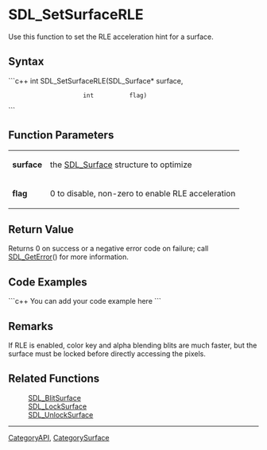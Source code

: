 
= SDL_SetSurfaceRLE =
Use this function to set the RLE acceleration hint for a surface.


== Syntax ==
```c++
int SDL_SetSurfaceRLE(SDL_Surface* surface,
                      int          flag)
```

== Function Parameters ==
{|
|'''surface'''
|the [[SDL_Surface]] structure to optimize
|-
|'''flag'''
|0 to disable, non-zero to enable RLE acceleration
|}

== Return Value ==
Returns 0 on success or a negative error code on failure; call [[SDL_GetError]]() for more information.

== Code Examples ==
```c++
You can add your code example here
```

== Remarks ==
If RLE is enabled, color key and alpha blending blits are much faster, but the surface must be locked before directly accessing the pixels. 

== Related Functions ==
:[[SDL_BlitSurface]]
:[[SDL_LockSurface]]
:[[SDL_UnlockSurface]]

----
[[CategoryAPI]], [[CategorySurface]]
